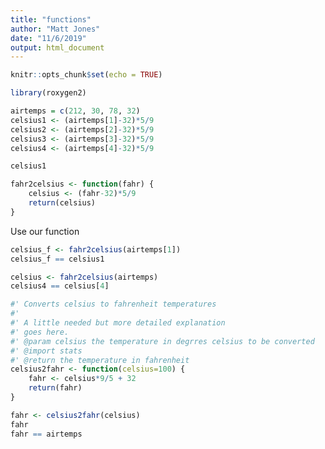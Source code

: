 ```yaml
---
title: "functions"
author: "Matt Jones"
date: "11/6/2019"
output: html_document
---
```


```r
knitr::opts_chunk$set(echo = TRUE)
```

```r
library(roxygen2)
```

```r
airtemps = c(212, 30, 78, 32)
celsius1 <- (airtemps[1]-32)*5/9
celsius2 <- (airtemps[2]-32)*5/9
celsius3 <- (airtemps[3]-32)*5/9
celsius4 <- (airtemps[4]-32)*5/9

celsius1
```

```r
fahr2celsius <- function(fahr) {
    celsius <- (fahr-32)*5/9
    return(celsius)
}
```

Use our function

```r
celsius_f <- fahr2celsius(airtemps[1])
celsius_f == celsius1

celsius <- fahr2celsius(airtemps)
celsius4 == celsius[4]
```

```r
#' Converts celsius to fahrenheit temperatures
#'
#' A little needed but more detailed explanation
#' goes here.
#' @param celsius the temperature in degrres celsius to be converted
#' @import stats
#' @return the temperature in fahrenheit
celsius2fahr <- function(celsius=100) {
    fahr <- celsius*9/5 + 32
    return(fahr)
}
```

```r
fahr <- celsius2fahr(celsius)
fahr
fahr == airtemps
```

